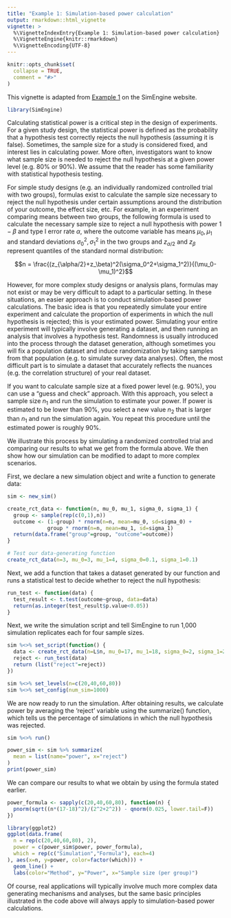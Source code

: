 ```yaml
---
title: "Example 1: Simulation-based power calculation"
output: rmarkdown::html_vignette
vignette: >
  %\VignetteIndexEntry{Example 1: Simulation-based power calculation}
  %\VignetteEngine{knitr::rmarkdown}
  %\VignetteEncoding{UTF-8}
---
```


```r
knitr::opts_chunk$set(
  collapse = TRUE,
  comment = "#>"
)
```

This vignette is adapted from <a href="https://avi-kenny.github.io/SimEngine/examples/1">Example 1</a> on the SimEngine website. 

```r
library(SimEngine)
```

Calculating statistical power is a critical step in the design of experiments. For a given study design, the statistical power is defined as the probability that a hypothesis test correctly rejects the null hypothesis (assuming it is false). Sometimes, the sample size for a study is considered fixed, and interest lies in calculating power. More often, investigators want to know what sample size is needed to reject the null hypothesis at a given power level (e.g. 80% or 90%). We assume that the reader has some familiarity with statistical hypothesis testing.

For simple study designs (e.g. an individually randomized controlled trial with two groups), formulas exist to calculate the sample size necessary to reject the null hypothesis under certain assumptions around the distribution of your outcome, the effect size, etc. For example, in an experiment comparing means between two groups, the following formula is used to calculate the necessary sample size to reject a null hypothesis with power $1-\beta$ and type I error rate $\alpha$, where the outcome variable has means $\mu_0,\mu_1$ and standard deviations $\sigma_0^2,\sigma_1^2$ in the two groups and $z_{\alpha/2}$ and $z_\beta$ represent quantiles of the standard normal distribution:

$$n = \frac{(z_{\alpha/2}+z_\beta)^2(\sigma_0^2+\sigma_1^2)}{(\mu_0-\mu_1)^2}$$

However, for more complex study designs or analysis plans, formulas may not exist or may be very difficult to adapt to a particular setting. In these situations, an easier approach is to conduct simulation-based power calculations. The basic idea is that you repeatedly simulate your entire experiment and calculate the proportion of experiments in which the null hypothesis is rejected; this is your estimated power. Simulating your entire experiment will typically involve generating a dataset, and then running an analysis that involves a hypothesis test. Randomness is usually introduced into the process through the dataset generation, although sometimes you will fix a population dataset and induce randomization by taking samples from that population (e.g. to simulate survey data analyses). Often, the most difficult part is to simulate a dataset that accurately reflects the nuances (e.g. the correlation structure) of your real dataset.

If you want to calculate sample size at a fixed power level (e.g. 90%), you can use a "guess and check" approach. With this approach, you select a sample size $n_1$ and run the simulation to estimate your power. If power is estimated to be lower than 90%, you select a new value $n_2$ that is larger than $n_1$ and run the simulation again. You repeat this procedure until the estimated power is roughly 90%.

We illustrate this process by simulating a randomized controlled trial and comparing our results to what we get from the formula above. We then show how our simulation can be modified to adapt to more complex scenarios.

First, we declare a new simulation object and write a function to generate data:

```r
sim <- new_sim()

create_rct_data <- function(n, mu_0, mu_1, sigma_0, sigma_1) {
  group <- sample(rep(c(0,1),n))
  outcome <- (1-group) * rnorm(n=n, mean=mu_0, sd=sigma_0) +
             group * rnorm(n=n, mean=mu_1, sd=sigma_1)
  return(data.frame("group"=group, "outcome"=outcome))
}

# Test our data-generating function
create_rct_data(n=3, mu_0=3, mu_1=4, sigma_0=0.1, sigma_1=0.1)
```

Next, we add a function that takes a dataset generated by our function and runs a statistical test to decide whether to reject the null hypothesis:

```r
run_test <- function(data) {
  test_result <- t.test(outcome~group, data=data)
  return(as.integer(test_result$p.value<0.05))
}
```

Next, we write the simulation script and tell SimEngine to run 1,000 simulation replicates each for four sample sizes.

```r
sim %<>% set_script(function() {
  data <- create_rct_data(n=L$n, mu_0=17, mu_1=18, sigma_0=2, sigma_1=2)
  reject <- run_test(data)
  return (list("reject"=reject))
})

sim %<>% set_levels(n=c(20,40,60,80))
sim %<>% set_config(num_sim=1000)
```

We are now ready to run the simulation. After obtaining results, we calculate power by averaging the 'reject' variable using the summarize() function, which tells us the percentage of simulations in which the null hypothesis was rejected.

```r
sim %<>% run()

power_sim <- sim %>% summarize(
  mean = list(name="power", x="reject")
)
print(power_sim)
```

We can compare our results to what we obtain by using the formula stated earlier.

```r
power_formula <- sapply(c(20,40,60,80), function(n) {
  pnorm(sqrt((n*(17-18)^2)/(2^2+2^2)) - qnorm(0.025, lower.tail=F))
})

library(ggplot2)
ggplot(data.frame(
  n = rep(c(20,40,60,80), 2),
  power = c(power_sim$power, power_formula),
  which = rep(c("Simulation","Formula"), each=4)
), aes(x=n, y=power, color=factor(which))) +
  geom_line() +
  labs(color="Method", y="Power", x="Sample size (per group)")
```

Of course, real applications will typically involve much more complex data generating mechanisms and analyses, but the same basic principles illustrated in the code above will always apply to simulation-based power calculations.
